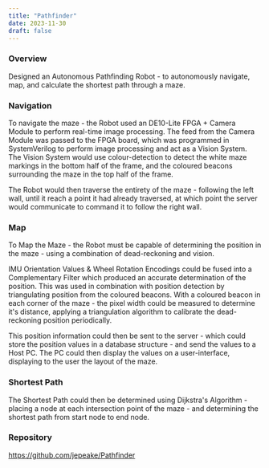 ```yaml
---
title: "Pathfinder"
date: 2023-11-30
draft: false
---
```


### Overview

Designed an Autonomous Pathfinding Robot - to autonomously navigate, map, and calculate the shortest path through a maze.

### Navigation

To navigate the maze - the Robot used an DE10-Lite FPGA + Camera Module to perform real-time image processing. The feed from the Camera Module was passed to the FPGA board, which was programmed in SystemVerilog to perform image processing and act as a Vision System. The Vision System would use colour-detection to detect the white maze markings in the bottom half of the frame, and the coloured beacons surrounding the maze in the top half of the frame.

The Robot would then traverse the entirety of the maze - following the left wall, until it reach a point it had already traversed, at which point the server would communicate to command it to follow the right wall.

### Map

To Map the Maze - the Robot must be capable of determining the position in the maze - using a combination of dead-reckoning and vision.

IMU Orientation Values & Wheel Rotation Encodings could be fused into a Complementary Filter which produced an accurate determination of the position. This was used in combination with position detection by triangulating position from the coloured beacons. With a coloured beacon in each corner of the maze - the pixel width could be measured to determine it's distance, applying a triangulation algorithm to calibrate the dead-reckoning position periodically.

This position information could then be sent to the server - which could store the position values in a database structure - and send the values to a Host PC. The PC could then display the values on a user-interface, displaying to the user the layout of the maze.

### Shortest Path

The Shortest Path could then be determined using Dijkstra's Algorithm - placing a node at each intersection point of the maze - and determining the shortest path from start node to end node.

### Repository

https://github.com/jepeake/Pathfinder